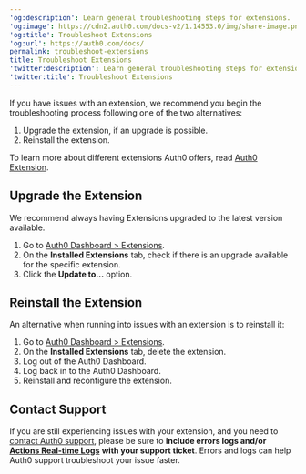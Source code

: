 ---
'og:description': Learn general troubleshooting steps for extensions.
'og:image': https://cdn2.auth0.com/docs-v2/1.14553.0/img/share-image.png
'og:title': Troubleshoot Extensions
'og:url': https://auth0.com/docs/
permalink: troubleshoot-extensions
title: Troubleshoot Extensions
'twitter:description': Learn general troubleshooting steps for extensions.
'twitter:title': Troubleshoot Extensions
---
If you have issues with an extension, we recommend you begin the troubleshooting process following one of the two alternatives:

1. Upgrade the extension, if an upgrade is possible.
2. Reinstall the extension.

To learn more about different extensions Auth0 offers, read [Auth0 Extension](/docs/customize/extensions).

## Upgrade the Extension

We recommend always having Extensions upgraded to the latest version available.

1. Go to [Auth0 Dashboard > Extensions](https://manage.auth0.com/#/extensions).
2. On the **Installed Extensions** tab, check if there is an upgrade available for the specific extension.
3. Click the **Update to...** option.

## Reinstall the Extension

An alternative when running into issues with an extension is to reinstall it:

1. Go to [Auth0 Dashboard > Extensions](https://manage.auth0.com/#/extensions).
2. On the **Installed Extensions** tab, delete the extension.
3. Log out of the Auth0 Dashboard.
4. Log back in to the Auth0 Dashboard.
5. Reinstall and reconfigure the extension.

## Contact Support

If you are still experiencing issues with your extension, and you need to [contact Auth0 support](https://support.auth0.com), please be sure to **include errors logs and/or** [**Actions Real-time Logs**](/docs/customize/actions/actions-real-time-logs) **with your support ticket**. Errors and logs can help Auth0 support troubleshoot your issue faster.